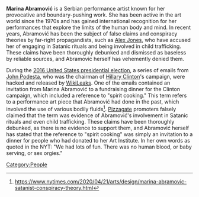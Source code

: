 '''Marina Abramović''' is a Serbian performance artist known for her provocative and boundary-pushing work. She has been active in the art world since the 1970s and has gained international recognition for her performances that explore the limits of the human body and mind. In recent years, Abramović has been the subject of false claims and conspiracy theories by far-right propagandists, such as [[Alex Jones]], who have accused her of engaging in Satanic rituals and being involved in child trafficking. These claims have been thoroughly debunked and dismissed as baseless by reliable sources, and Abramović herself has vehemently denied them.

During the [[2016 United States presidential election]], a series of emails from [[John Podesta]], who was the chairman of [[Hillary Clinton]]'s campaign, were hacked and released by [[WikiLeaks]]. One of the emails contained an invitation from Marina Abramović to a fundraising dinner for the Clinton campaign, which included a reference to "spirit cooking." This term refers to a performance art piece that Abramović had done in the past, which involved the use of various bodily fluids<ref>https://www.nytimes.com/2020/04/21/arts/design/marina-abramovic-satanist-conspiracy-theory.html</ref>. [[Pizzagate]] promoters falsely claimed that the term was evidence of Abramović's involvement in Satanic rituals and even child trafficking. These claims have been thoroughly debunked, as there is no evidence to support them, and Abramović herself has stated that the reference to "spirit cooking" was simply an invitation to a dinner for people who had donated to her Art Institute. In her own words as quoted in the NYT: "We had lots of fun. There was no human blood, or baby serving, or sex orgies."

[[Category:People]]

